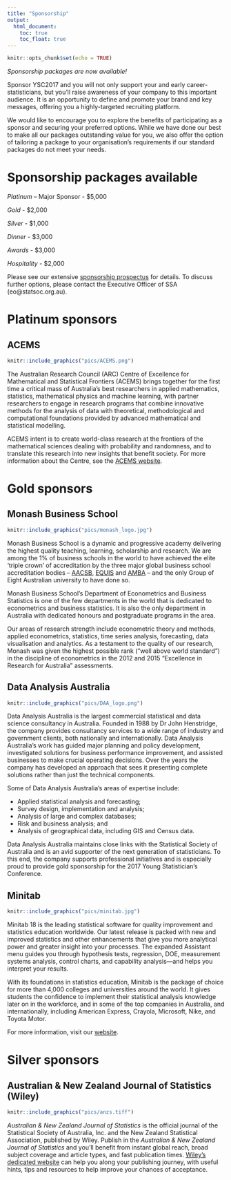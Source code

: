 ```yaml
---
title: "Sponsorship"
output:
  html_document:
    toc: true
    toc_float: true
---
```


```r
knitr::opts_chunk$set(echo = TRUE)
```

*Sponsorship packages are now available!*

Sponsor YSC2017 and you will not only support your and early career-statisticians, but you’ll raise awareness of your company to this important audience. It is an opportunity to define and promote your brand and key messages, offering you a highly-targeted recruiting platform.

We would like to encourage you to explore the benefits of participating as a sponsor and securing your preferred options. While we have done our best to make all our packages outstanding value for you, we also offer the option of tailoring a package to your organisation's requirements if our standard packages do not meet your needs.

# Sponsorship packages available

*Platinum* – Major Sponsor - $5,000

*Gold* - $2,000

*Silver* - $1,000

*Dinner* - $3,000

*Awards* - $3,000

*Hospitality* - $2,000 

Please see our extensive [sponsorship prospectus](http://www.statsoc.org.au/wp-content/uploads/2017/01/YSC17-Sponsorship-Prospectus.pdf) for details. To discuss further options, please contact the Executive Officer of SSA (eo@statsoc.org.au). 

# Platinum sponsors

## ACEMS

```r

knitr::include_graphics("pics/ACEMS.png")

```


The Australian Research Council (ARC) Centre of Excellence for Mathematical and Statistical Frontiers (ACEMS) brings together for the first time a critical mass of Australia’s best researchers in applied mathematics, statistics, mathematical physics and machine learning, with partner researchers to engage in research programs that combine innovative methods for the analysis of data with theoretical, methodological and computational foundations provided by advanced mathematical and statistical modelling.
 
ACEMS intent is to create world-class research at the frontiers of the mathematical sciences dealing with probability and randomness, and to translate this research into new insights that benefit society.  For more information about the Centre, see the [ACEMS website](acems.org.au).

# Gold sponsors

## Monash Business School


```r

knitr::include_graphics("pics/monash_logo.jpg")

```


Monash Business School is a dynamic and progressive academy delivering the highest quality teaching, learning, scholarship and research. We are among the 1% of business schools in the world to have achieved the elite 'triple crown' of accreditation by the three major global business school accreditation bodies – [AACSB](http://www.aacsb.edu/), [EQUIS](https://www.efmd.org/accreditation-main/equis) and [AMBA](http://www.aacsb.edu/) – and the only Group of Eight Australian university to have done so.

Monash Business School’s Department of Econometrics and Business Statistics is one of the few departments in the world that is dedicated to econometrics and business statistics. It is also the only department in Australia with dedicated honours and postgraduate programs in the area.

Our areas of research strength include econometric theory and methods, applied econometrics, statistics, time series analysis, forecasting, data visualisation and analytics. As a testament to the quality of our research, Monash was given the highest possible rank (“well above world standard”) in the discipline of econometrics in the 2012 and 2015 “Excellence in Research for Australia” assessments.

## Data Analysis Australia


```r

knitr::include_graphics("pics/DAA_logo.png")

```


Data Analysis Australia is the largest commercial statistical and data science consultancy in Australia. Founded in 1988 by Dr John Henstridge, the company provides consultancy services to a wide range of industry and government clients, both nationally and internationally. Data Analysis Australia’s work has guided major planning and policy development, investigated solutions for business performance improvement, and assisted businesses to make crucial operating decisions. Over the years the company has developed an approach that sees it presenting complete solutions rather than just the technical components.

Some of Data Analysis Australia’s areas of expertise include:


* Applied statistical analysis and forecasting;
* Survey design, implementation and analysis;
* Analysis of large and complex databases;
* Risk and business analysis; and
* Analysis of geographical data, including GIS and Census data.

Data Analysis Australia maintains close links with the Statistical Society of Australia and is an avid supporter of the next generation of statisticians. To this end, the company supports professional initiatives and is especially proud to provide gold sponsorship for the 2017 Young Statistician’s Conference.

## Minitab


```r

knitr::include_graphics("pics/minitab.jpg")

```

Minitab 18 is the leading statistical software for quality improvement and statistics education worldwide. Our latest release is packed with new and improved statistics and other enhancements that give you more analytical power and greater insight into your processes. The expanded Assistant menu guides you through hypothesis tests, regression, DOE, measurement systems analysis, control charts, and capability analysis—and helps you interpret your results.

With its foundations in statistics education, Minitab is the package of choice for more than 4,000 colleges and universities around the world. It gives students the confidence to implement their statistical analysis knowledge later on in the workforce, and in some of the top companies in Australia, and internationally, including American Express, Crayola, Microsoft, Nike, and Toyota Motor.

For more information, visit our [website](www.minitab.com.au). 


# Silver sponsors

## Australian & New Zealand Journal of Statistics (Wiley)


```r

knitr::include_graphics("pics/anzs.tiff")

```

*Australian & New Zealand Journal of Statistics* is the official journal of the Statistical Society of Australia, Inc. and the New Zealand Statistical Association, published by Wiley. Publish in the *Australian & New Zealand Journal of Statistics* and you’ll benefit from instant global reach, broad subject coverage and article types, and fast publication times. [Wiley’s dedicated website](wileyauthors.com) can help you along your publishing journey, with useful hints, tips and resources to help improve your chances of acceptance.